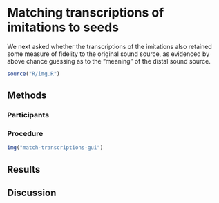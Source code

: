 # Matching transcriptions of imitations to seeds

We next asked whether the transcriptions of the imitations also retained
some measure of fidelity to the original sound source, as evidenced by
above chance guessing as to the "meaning" of the distal sound source.

```r
source("R/img.R")
```

## Methods

### Participants

### Procedure

```r
img("match-transcriptions-gui")
```

## Results

## Discussion